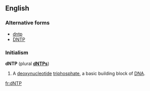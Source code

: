 ==English==

===Alternative forms===
*[[dntp]]
*[[DNTP]]

===Initialism===
'''dNTP''' (plural '''[[dNTPs]]''')

# {{biochemistry}} A [[deoxynucleotide]] [[triphosphate]], a basic building block of [[DNA]].

[[fr:dNTP]]